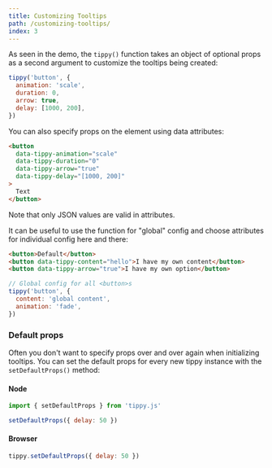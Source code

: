 ```yaml
---
title: Customizing Tooltips
path: /customizing-tooltips/
index: 3
---
```


As seen in the demo, the `tippy()` function takes an object of optional props as
a second argument to customize the tooltips being created:

```js
tippy('button', {
  animation: 'scale',
  duration: 0,
  arrow: true,
  delay: [1000, 200],
})
```

You can also specify props on the element using data attributes:

```html
<button
  data-tippy-animation="scale"
  data-tippy-duration="0"
  data-tippy-arrow="true"
  data-tippy-delay="[1000, 200]"
>
  Text
</button>
```

Note that only JSON values are valid in attributes.

It can be useful to use the function for "global" config and choose attributes
for individual config here and there:

```html
<button>Default</button>
<button data-tippy-content="hello">I have my own content</button>
<button data-tippy-arrow="true">I have my own option</button>
```

```js
// Global config for all <button>s
tippy('button', {
  content: 'global content',
  animation: 'fade',
})
```

### Default props

Often you don't want to specify props over and over again when initializing
tooltips. You can set the default props for every new tippy instance with the
`setDefaultProps()` method:

#### Node

```js
import { setDefaultProps } from 'tippy.js'

setDefaultProps({ delay: 50 })
```

#### Browser

```js
tippy.setDefaultProps({ delay: 50 })
```
